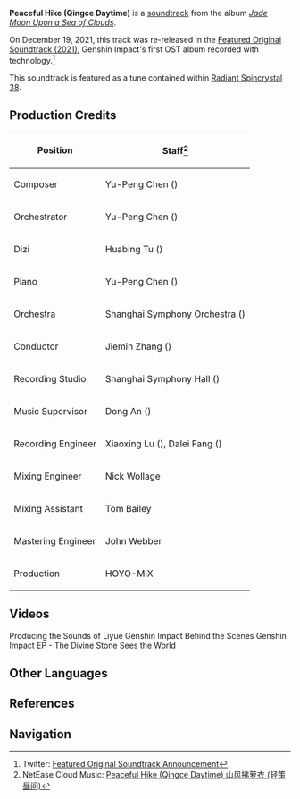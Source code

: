 {{Soundtrack Infobox
|title          =
|image          = Jade Moon Upon a Sea of Clouds.png
|album          = Jade Moon Upon a Sea of Clouds
|disc           = 2
|number         = 34
|featured       =
|featured2      =
|featured3      =
|featured_disc  =
|featured_disc2 =
|featured_disc3 =
|youtube_id     = c0jZ7sPyouE
|youtube_time   = 0
|spotify_id     = 2FCatAh7hqYxbTbuZgWhWx
|played_in      = Qingce Village
|during         = [[Qingce Village]] (Day)
|domain         =
|previous       = Rhythms From the Conch
|next           = The Fading Stories (Qingce Night)
}}
'''Peaceful Hike (Qingce Daytime)''' is a [[soundtrack]] from the album ''[[Jade Moon Upon a Sea of Clouds]]''.

On December 19, 2021, this track was re-released in the [[Featured Original Soundtrack (2021)]], Genshin Impact's first OST album recorded with {{w|Dolby Atmos}} technology.<ref>Twitter: [https://twitter.com/genshinimpact/status/1472423184171343872 Featured Original Soundtrack Announcement]</ref>

This soundtrack is featured as a tune contained within [[Radiant Spincrystal 38]].

==Production Credits==
{| class="wikitable" style="text-align:left; height:0.5em"
! Position
! Staff<ref>NetEase Cloud Music: [https://music.163.com/#/song?id=1492275845 Peaceful Hike (Qingce Daytime) 山风拂萝衣 (轻策昼间)]</ref>
|-
! Composer
| Yu-Peng Chen ({{zh|陈致逸}})
|-
! Orchestrator
| Yu-Peng Chen ({{zh|陈致逸}})
|-
! Dizi
| Huabing Tu ({{zh|屠化冰}})
|-
! Piano
| Yu-Peng Chen ({{zh|陈致逸}})
|-
! Orchestra
| Shanghai Symphony Orchestra ({{zh|上海交响乐团}})
|-
! Conductor
| Jiemin Zhang ({{zh|张洁敏}})
|-
! Recording Studio
| Shanghai Symphony Hall ({{zh|上海交响乐团音乐厅}})
|-
! Music Supervisor
| Dong An ({{zh|安栋}})
|-
! Recording Engineer
| Xiaoxing Lu ({{zh|陆晓幸}}), Dalei Fang ({{zh|房大磊}})
|-
! Mixing Engineer
| Nick Wollage
|-
! Mixing Assistant
| Tom Bailey
|-
! Mastering Engineer
| John Webber
|-
! Production
| HOYO-MiX
|}

==Videos==
<gallery>
Producing the Sounds of Liyue Genshin Impact Behind the Scenes
Genshin Impact EP - The Divine Stone Sees the World
</gallery>

==Other Languages==
{{Other Languages
|en      = Peaceful Hike (Qingce Daytime)
|zhs     = 山风拂萝衣 (轻策昼间)
|zhs_rm  = Shānfēng Fú Luóyī (Qīngcè Zhòujiān)
|zht     = 山風拂蘿衣(輕策晝間)
|zht_rm  = Shānfēng Fú Luóyī (Qīngcè Zhòujiān)
|zh_tl   = 
|ja      = 遠足に行こう（軽策昼間）
|ja_rm   = Ensoku ni Ikou (Keisaku Hiruma){{Assumed}}
|ja_tl   = 
|ko      = Peaceful Hike<ref name="RS">{{Ref/Item|Radiant Spincrystal 38|note=Korean, Spanish, French, Russian, Thai, Vietnamese, German, Indonesian, Portuguese, Turkish}}</ref>
|es      = Peaceful Hike<ref name="RS" />
|fr      = Peaceful Hike<ref name="RS" />
|ru      = Peaceful Hike<ref name="RS" />
|th      = Peaceful Hike<ref name="RS" />
|vi      = Gió Thổi Tà Áo Lụa<ref name="RS" />
|de      = Peaceful Hike<ref name="RS" />
|id      = Peaceful Hike<ref name="RS" />
|pt      = Peaceful Hike<ref name="RS" />
|tr      = Peaceful Hike<ref name="RS" />
|it      = 
}}

==References==
{{Reflist}}

==Navigation==
{{Soundtrack Navbox|Jade Moon Upon a Sea of Clouds}}